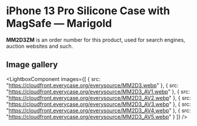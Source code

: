 
# iPhone 13 Pro Silicone Case with MagSafe — Marigold

<Callout type='info' emoji='👉🏻'>**MM2D3ZM** is an order number for this product, used for search engines, auction websites and such.</Callout>

## Image gallery

<LightboxComponent
    images={[
      {
        src: "https://cloudfront.everycase.org/everysource/MM2D3.webp"
      },
      {
        src: "https://cloudfront.everycase.org/everysource/MM2D3_AV1.webp"
      },
      {
        src: "https://cloudfront.everycase.org/everysource/MM2D3_AV2.webp"
      },
      {
        src: "https://cloudfront.everycase.org/everysource/MM2D3_AV3.webp"
      },
      {
        src: "https://cloudfront.everycase.org/everysource/MM2D3_AV4.webp"
      },
      {
        src: "https://cloudfront.everycase.org/everysource/MM2D3_AV5.webp"
      }
    ]}
  />
